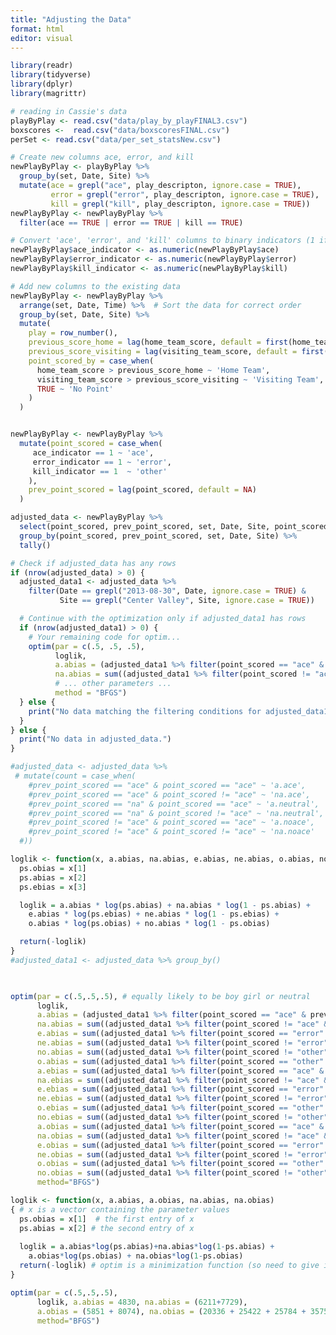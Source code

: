 ```yaml
---
title: "Adjusting the Data"
format: html
editor: visual
---
```


```r
library(readr)
library(tidyverse)
library(dplyr)
library(magrittr)

# reading in Cassie's data
playByPlay <- read.csv("data/play_by_playFINAL3.csv")
boxscores <-  read.csv("data/boxscoresFINAL.csv")
perSet <- read.csv("data/per_set_statsNew.csv")

```

```r
# Create new columns ace, error, and kill
newPlayByPlay <- playByPlay %>%
  group_by(set, Date, Site) %>%
  mutate(ace = grepl("ace", play_descripton, ignore.case = TRUE),
         error = grepl("error", play_descripton, ignore.case = TRUE),
         kill = grepl("kill", play_descripton, ignore.case = TRUE))
newPlayByPlay <- newPlayByPlay %>% 
  filter(ace == TRUE | error == TRUE | kill == TRUE)

# Convert 'ace', 'error', and 'kill' columns to binary indicators (1 if true, 0 if false)
newPlayByPlay$ace_indicator <- as.numeric(newPlayByPlay$ace)
newPlayByPlay$error_indicator <- as.numeric(newPlayByPlay$error)
newPlayByPlay$kill_indicator <- as.numeric(newPlayByPlay$kill)

```

```r
# Add new columns to the existing data
newPlayByPlay <- newPlayByPlay %>%
  arrange(set, Date, Time) %>%  # Sort the data for correct order
  group_by(set, Date, Site) %>%
  mutate(
    play = row_number(),
    previous_score_home = lag(home_team_score, default = first(home_team_score)),
    previous_score_visiting = lag(visiting_team_score, default = first(visiting_team_score)),
    point_scored_by = case_when(
      home_team_score > previous_score_home ~ 'Home Team',
      visiting_team_score > previous_score_visiting ~ 'Visiting Team',
      TRUE ~ 'No Point'
    )
  )



```

```r

newPlayByPlay <- newPlayByPlay %>%
  mutate(point_scored = case_when(
     ace_indicator == 1 ~ 'ace',
     error_indicator == 1 ~ 'error',
     kill_indicator == 1  ~ 'other'
    ),
    prev_point_scored = lag(point_scored, default = NA)
  )

adjusted_data <- newPlayByPlay %>% 
  select(point_scored, prev_point_scored, set, Date, Site, point_scored_by) %>%
  group_by(point_scored, prev_point_scored, set, Date, Site) %>%
  tally()

# Check if adjusted_data has any rows
if (nrow(adjusted_data) > 0) {
  adjusted_data1 <- adjusted_data %>%
    filter(Date == grepl("2013-08-30", Date, ignore.case = TRUE) & 
           Site == grepl("Center Valley", Site, ignore.case = TRUE))

  # Continue with the optimization only if adjusted_data1 has rows
  if (nrow(adjusted_data1) > 0) {
    # Your remaining code for optim...
    optim(par = c(.5, .5, .5),
          loglik,
          a.abias = (adjusted_data1 %>% filter(point_scored == "ace" & prev_point_scored == "ace"))$n,
          na.abias = sum((adjusted_data1 %>% filter(point_scored != "ace" & prev_point_scored == "ace"))$n),
          # ... other parameters ...
          method = "BFGS")
  } else {
    print("No data matching the filtering conditions for adjusted_data1.")
  }
} else {
  print("No data in adjusted_data.")
}

```

```r
#adjusted_data <- adjusted_data %>% 
 # mutate(count = case_when(
    #prev_point_scored == "ace" & point_scored == "ace" ~ 'a.ace', 
    #prev_point_scored == "ace" & point_scored != "ace" ~ 'na.ace',
    #prev_point_scored == "na" & point_scored == "ace" ~ 'a.neutral', 
    #prev_point_scored == "na" & point_scored != "ace" ~ 'na.neutral', 
    #prev_point_scored != "ace" & point_scored == "ace" ~ 'a.noace', 
    #prev_point_scored != "ace" & point_scored != "ace" ~ 'na.noace'
  #))

```

```r
loglik <- function(x, a.abias, na.abias, e.abias, ne.abias, o.abias, no.abias, a.ebias, na.ebias, e.ebias, ne.ebias, o.ebias, no.ebias, a.obias, na.obias, e.obias, ne.obias, o.obias, no.obias) {
  ps.obias = x[1]  
  ps.abias = x[2]
  ps.ebias = x[3]

  loglik = a.abias * log(ps.abias) + na.abias * log(1 - ps.abias) +
    e.abias * log(ps.ebias) + ne.abias * log(1 - ps.ebias) +
    o.abias * log(ps.obias) + no.abias * log(1 - ps.obias)

  return(-loglik)
}
#adjusted_data1 <- adjusted_data %>% group_by()
  


optim(par = c(.5,.5,.5), # equally likely to be boy girl or neutral
      loglik,
      a.abias = (adjusted_data1 %>% filter(point_scored == "ace" & prev_point_scored == "ace"))$n,
      na.abias = sum((adjusted_data1 %>% filter(point_scored != "ace" & prev_point_scored == "ace"))$n),
      e.abias = sum((adjusted_data1 %>% filter(point_scored == "error" & prev_point_scored == "ace"))$n),
      ne.abias = sum((adjusted_data1 %>% filter(point_scored != "error" & prev_point_scored == "ace"))$n),
      no.abias = sum((adjusted_data1 %>% filter(point_scored != "other" & prev_point_scored == "ace"))$n),
      o.abias = sum((adjusted_data1 %>% filter(point_scored == "other" & prev_point_scored == "ace"))$n),
      a.ebias = sum((adjusted_data1 %>% filter(point_scored == "ace" & prev_point_scored == "error"))$n),
      na.ebias = sum((adjusted_data1 %>% filter(point_scored != "ace" & prev_point_scored == "error"))$n),
      e.ebias = sum((adjusted_data1 %>% filter(point_scored == "error" & prev_point_scored == "error"))$n),
      ne.ebias = sum((adjusted_data1 %>% filter(point_scored != "error" & prev_point_scored == "error"))$n),
      o.ebias = sum((adjusted_data1 %>% filter(point_scored == "other" & prev_point_scored == "error"))$n),
      no.ebias = sum((adjusted_data1 %>% filter(point_scored != "other" & prev_point_scored == "error"))$n),
      a.obias = sum((adjusted_data1 %>% filter(point_scored == "ace" & prev_point_scored == "other"))$n),
      na.obias = sum((adjusted_data1 %>% filter(point_scored != "ace" & prev_point_scored == "other"))$n),
      e.obias = sum((adjusted_data1 %>% filter(point_scored == "error" & prev_point_scored == "other"))$n),
      ne.obias = sum((adjusted_data1 %>% filter(point_scored != "error" & prev_point_scored == "other"))$n),
      o.obias = sum((adjusted_data1 %>% filter(point_scored == "other" & prev_point_scored == "other"))$n),
      no.obias = sum((adjusted_data1 %>% filter(point_scored != "other" & prev_point_scored == "other"))$n),
      method="BFGS")

```

```r
loglik <- function(x, a.abias, a.obias, na.abias, na.obias)
{ # x is a vector containing the parameter values
  ps.obias = x[1]  # the first entry of x
  ps.abias = x[2] # the second entry of x
  
  loglik = a.abias*log(ps.abias)+na.abias*log(1-ps.abias) + 
    a.obias*log(ps.obias) + na.obias*log(1-ps.obias)
  return(-loglik) # optim is a minimization function (so need to give is negative log likelihood)
}

optim(par = c(.5,.5,.5), 
      loglik, a.abias = 4830, na.abias = (6211+7729),
      a.obias = (5851 + 8074), na.obias = (20336 + 25422 + 25784 + 35756),
      method="BFGS")


```
